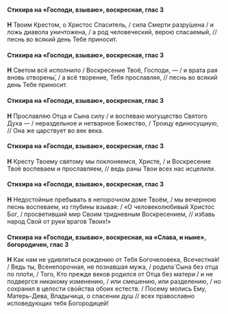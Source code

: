 #### Стихира на «Господи, взываю», воскресная, глас 3

**Н** Твоим Крестом, о Христос Спаситель, / сила Смерти разру́шена / и ложь диавола уничтожена, / а род человеческий, верою спасаемый, // песнь во всякий день Тебе приносит.

#### Стихира на «Господи, взываю», воскресная, глас 3

**Н** Светом всё исполнило / Воскресение Твоё, Господи, — / и врата рая вновь отворены́, / а всё творение, Тебя прославляя, // песнь во всякий день Тебе приносит.

#### Стихира на «Господи, взываю», воскресная, глас 3

**Н** Прославляю Отца и Сына силу / и воспеваю могущество Святого Духа — / нераздельное и нетварное Божество, / Троицу единосущную, // Она же царствует во век века.

#### Стихира на «Господи, взываю», воскресная, глас 3

**Н** Кресту Твоему святому мы поклоняемся, Христе, / и Воскресение Твоё воспеваем и прославляем, // ведь раны Твои всех нас исцелили.

#### Стихира на «Господи, взываю», воскресная, глас 3

**Н** Недостойные пребывать в непорочном доме Твоём, / мы вечернюю песнь воспеваем, из глубины взывая: / «О человеколюбивый Христос Бог, / просветивший мир Своим тридневным Воскресением, // избавь народ Свой от руки́ врагов Твоих!»

#### Стихира на «Господи, взываю», воскресная, на «Слава, и ныне», богородичен, глас 3

**Н** Как нам не удивляться рождению от Тебя Богочеловека, Всечестна́я! / Ведь ты, Всенепорочная, не познавшая мужа, / родила́ Сына без отца по пло́ти, / Того, Кто прежде веков родился от Отца без матери / и не подвергся никакому изменению, / или смешению, или разделению, / но сохранил в целости свойства обоих естеств. / Посему молись Ему, Матерь-Дева, Владычица, о спасении душ // всех православно исповедующих тебя Богородицей!
